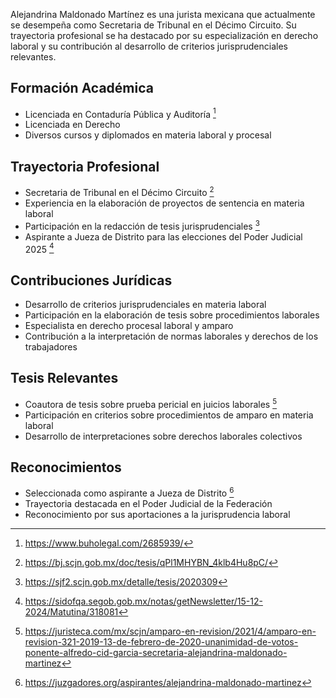 Alejandrina Maldonado Martínez es una jurista mexicana que actualmente se desempeña como Secretaria de Tribunal en el Décimo Circuito. Su trayectoria profesional se ha destacado por su especialización en derecho laboral y su contribución al desarrollo de criterios jurisprudenciales relevantes.

## Formación Académica

- Licenciada en Contaduría Pública y Auditoría [^1]
- Licenciada en Derecho
- Diversos cursos y diplomados en materia laboral y procesal

## Trayectoria Profesional

- Secretaria de Tribunal en el Décimo Circuito [^2]
- Experiencia en la elaboración de proyectos de sentencia en materia laboral
- Participación en la redacción de tesis jurisprudenciales [^3]
- Aspirante a Jueza de Distrito para las elecciones del Poder Judicial 2025 [^4]

## Contribuciones Jurídicas

- Desarrollo de criterios jurisprudenciales en materia laboral
- Participación en la elaboración de tesis sobre procedimientos laborales
- Especialista en derecho procesal laboral y amparo
- Contribución a la interpretación de normas laborales y derechos de los trabajadores

## Tesis Relevantes

- Coautora de tesis sobre prueba pericial en juicios laborales [^5]
- Participación en criterios sobre procedimientos de amparo en materia laboral
- Desarrollo de interpretaciones sobre derechos laborales colectivos

## Reconocimientos

- Seleccionada como aspirante a Jueza de Distrito [^6]
- Trayectoria destacada en el Poder Judicial de la Federación
- Reconocimiento por sus aportaciones a la jurisprudencia laboral

[^1]: https://www.buholegal.com/2685939/
[^2]: https://bj.scjn.gob.mx/doc/tesis/qPl1MHYBN_4klb4Hu8pC/
[^3]: https://sjf2.scjn.gob.mx/detalle/tesis/2020309
[^4]: https://sidofqa.segob.gob.mx/notas/getNewsletter/15-12-2024/Matutina/318081
[^5]: https://juristeca.com/mx/scjn/amparo-en-revision/2021/4/amparo-en-revision-321-2019-13-de-febrero-de-2020-unanimidad-de-votos-ponente-alfredo-cid-garcia-secretaria-alejandrina-maldonado-martinez
[^6]: https://juzgadores.org/aspirantes/alejandrina-maldonado-martinez
